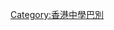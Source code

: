 {{Userbox|#FFFFFF|#00FFFF|<b>迦密柏雨</b>|此用戶現在或曾經就讀於[[迦密柏雨中學]]|nocat={{{nocat|}}}}}<noinclude>
[[Category:香港中學巴別‎]]
</noinclude>